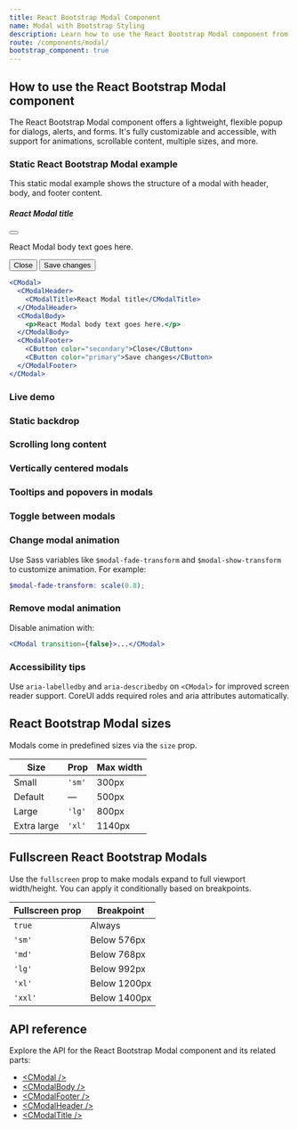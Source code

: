 ```yaml
---
title: React Bootstrap Modal Component
name: Modal with Bootstrap Styling
description: Learn how to use the React Bootstrap Modal component from CoreUI to create accessible, responsive dialogs, confirmations, and popups using Bootstrap-styled modals.
route: /components/modal/
bootstrap_component: true
---
```


## How to use the React Bootstrap Modal component

The React Bootstrap Modal component offers a lightweight, flexible popup for dialogs, alerts, and forms. It's fully customizable and accessible, with support for animations, scrollable content, multiple sizes, and more.

### Static React Bootstrap Modal example

This static modal example shows the structure of a modal with header, body, and footer content.

<Example>
  <div className="modal position-static d-block" tabIndex="-1">
    <div className="modal-dialog">
      <div className="modal-content">
        <div className="modal-header">
          <h5 className="modal-title">React Modal title</h5>
          <button type="button" className="btn-close" aria-label="Close"></button>
        </div>
        <div className="modal-body">
          <p>React Modal body text goes here.</p>
        </div>
        <div className="modal-footer">
          <button type="button" className="btn btn-secondary">Close</button>
          <button type="button" className="btn btn-primary">Save changes</button>
        </div>
      </div>
    </div>
  </div>
</Example>

```jsx
<CModal>
  <CModalHeader>
    <CModalTitle>React Modal title</CModalTitle>
  </CModalHeader>
  <CModalBody>
    <p>React Modal body text goes here.</p>
  </CModalBody>
  <CModalFooter>
    <CButton color="secondary">Close</CButton>
    <CButton color="primary">Save changes</CButton>
  </CModalFooter>
</CModal>
```

### Live demo

<ExampleSnippet className="theme-bootstrap" component="ModalLiveDemoExample" componentName="React Bootstrap Modal" />

### Static backdrop

<ExampleSnippet className="theme-bootstrap" component="ModalStaticBackdropExample" componentName="React Bootstrap Modal" />

### Scrolling long content

<ExampleSnippet className="theme-bootstrap" component="ModalScrollingLongContentExample" componentName="React Bootstrap Modal" />

<ExampleSnippet className="theme-bootstrap" component="ModalScrollingLongContent2Example" componentName="React Bootstrap Modal" />

### Vertically centered modals

<ExampleSnippet className="theme-bootstrap" component="ModalVerticallyCenteredExample" componentName="React Bootstrap Modal" />
<ExampleSnippet className="theme-bootstrap" component="ModalVerticallyCenteredScrollableExample" componentName="React Bootstrap Modal" />

### Tooltips and popovers in modals

<ExampleSnippet className="theme-bootstrap" component="ModalTooltipsAndPopoversExample" componentName="React Bootstrap Modal" />

### Toggle between modals

<ExampleSnippet className="theme-bootstrap" component="ModalToggleBetweenModalsExample" componentName="React Bootstrap Modal" />

### Change modal animation

Use Sass variables like `$modal-fade-transform` and `$modal-show-transform` to customize animation. For example:

```scss
$modal-fade-transform: scale(0.8);
```

### Remove modal animation

Disable animation with:

```jsx
<CModal transition={false}>...</CModal>
```

### Accessibility tips

Use `aria-labelledby` and `aria-describedby` on `<CModal>` for improved screen reader support. CoreUI adds required roles and aria attributes automatically.

## React Bootstrap Modal sizes

Modals come in predefined sizes via the `size` prop.

| Size        | Prop     | Max width |
|-------------|----------|-----------|
| Small       | `'sm'`   | 300px     |
| Default     | —        | 500px     |
| Large       | `'lg'`   | 800px     |
| Extra large | `'xl'`   | 1140px    |

<ExampleSnippet className="theme-bootstrap" component="ModalOptionalSizesExample" componentName="React Bootstrap Modal" />

## Fullscreen React Bootstrap Modals

Use the `fullscreen` prop to make modals expand to full viewport width/height. You can apply it conditionally based on breakpoints.

| Fullscreen prop | Breakpoint         |
|------------------|--------------------|
| `true`           | Always             |
| `'sm'`           | Below 576px        |
| `'md'`           | Below 768px        |
| `'lg'`           | Below 992px        |
| `'xl'`           | Below 1200px       |
| `'xxl'`          | Below 1400px       |

<ExampleSnippet className="theme-bootstrap" component="ModalFullscreenExample" componentName="React Bootstrap Modal" />

## API reference

Explore the API for the React Bootstrap Modal component and its related parts:

- [&lt;CModal /&gt;](../api/#cmodal)
- [&lt;CModalBody /&gt;](../api/#cmodalbody)
- [&lt;CModalFooter /&gt;](../api/#cmodalfooter)
- [&lt;CModalHeader /&gt;](../api/#cmodalheader)
- [&lt;CModalTitle /&gt;](../api/#cmodaltitle)